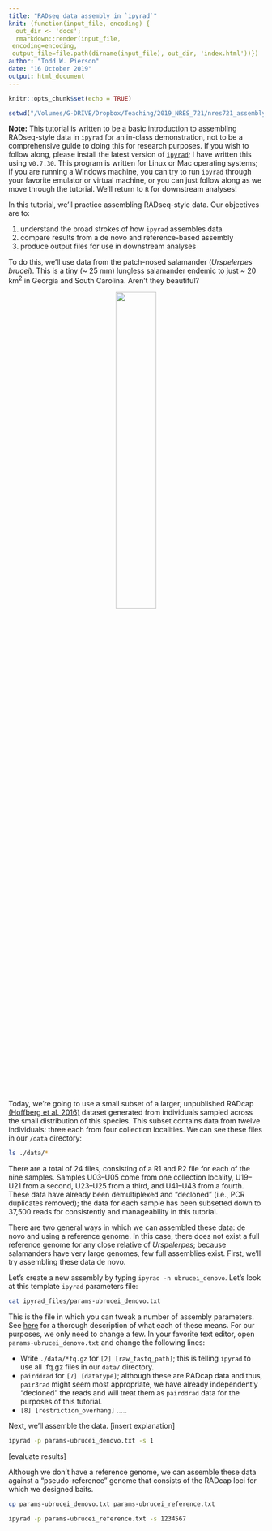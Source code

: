 ```yaml
---
title: "RADseq data assembly in `ipyrad`"
knit: (function(input_file, encoding) {
  out_dir <- 'docs';
  rmarkdown::render(input_file,
 encoding=encoding,
 output_file=file.path(dirname(input_file), out_dir, 'index.html'))})
author: "Todd W. Pierson"
date: "16 October 2019"
output: html_document
---
```


```r
knitr::opts_chunk$set(echo = TRUE)
```

```r
setwd("/Volumes/G-DRIVE/Dropbox/Teaching/2019_NRES_721/nres721_assembly")
```

<div class="alert alert-info">
  <strong>Note:</strong> This tutorial is written to be a basic introduction to assembling RADseq-style data in `ipyrad` for an in-class demonstration, not to be a comprehensive guide to doing this for research purposes. If you wish to follow along, please install the latest version of [`ipyrad`](https://ipyrad.readthedocs.io/); I have written this using `v0.7.30`. This program is written for Linux or Mac operating systems; if you are running a Windows machine, you can try to run `ipyrad` through your favorite emulator or virtual machine, or you can just follow along as we move through the tutorial. We'll return to `R` for downstream analyses!
</div>

In this tutorial, we'll practice assembling RADseq-style data. Our objectives are to:

1) understand the broad strokes of how `ipyrad` assembles data
2) compare results from a de novo and reference-based assembly
3) produce output files for use in downstream analyses

To do this, we'll use data from the patch-nosed salamander (*Urspelerpes brucei*). This is a tiny (~ 25 mm) lungless salamander endemic to just ~ 20 km^2^ in Georgia and South Carolina. Aren't they beautiful? 

<center>![](https://live.staticflickr.com/277/19325478625_f58f9b7b15_b.jpg){ width=40% }</center>

\
Today, we're going to use a small subset of a larger, unpublished RADcap [(Hoffberg et al. 2016)](https://onlinelibrary.wiley.com/doi/abs/10.1111/1755-0998.12566) dataset generated from individuals sampled across the small distribution of this species. This subset contains data from twelve individuals: three each from four collection localities. We can see these files in our `/data` directory:

```bash
ls ./data/*
```

There are a total of 24 files, consisting of a R1 and R2 file for each of the nine samples. Samples U03--U05 come from one collection locality, U19--U21 from a second, U23--U25 from a third, and U41--U43 from a fourth. These data have already been demultiplexed and "decloned" (i.e., PCR duplicates removed); the data for each sample has been subsetted down to 37,500 reads for consistently and manageability in this tutorial. 

There are two general ways in which we can assembled these data: de novo and using a reference genome. In this case, there does not exist a full reference genome for any close relative of *Urspelerpes*; because salamanders have very large genomes, few full assemblies exist. First, we'll try assembling these data de novo.

Let's create a new assembly by typing `ipyrad -n ubrucei_denovo`. Let's look at this template `ipyrad` parameters file:

```bash
cat ipyrad_files/params-ubrucei_denovo.txt
```

This is the file in which you can tweak a number of assembly parameters. See [here](https://ipyrad.readthedocs.io/parameters.html) for a thorough description of what each of these means. For our purposes, we only need to change a few. In your favorite text editor, open `params-ubrucei_denovo.txt` and change the following lines:

* Write `./data/*fq.gz` for `[2] [raw_fastq_path]`; this is telling `ipyrad` to use all .fq.gz files in our `data/` directory.
* `pairddrad` for `[7] [datatype]`; although these are RADcap data and thus, `pair3rad` might seem most appropriate, we have already independently "decloned" the reads and will treat them as `pairddrad` data for the purposes of this tutorial.
* `[8] [restriction_overhang]`
.....

Next, we'll assemble the data. [insert explanation]

```bash
ipyrad -p params-ubrucei_denovo.txt -s 1
```

[evaluate results]

Although we don't have a reference genome, we can assemble these data against a "pseudo-reference" genome that consists of the RADcap loci for which we designed baits.

```bash
cp params-ubrucei_denovo.txt params-ubrucei_reference.txt
```

```bash
ipyrad -p params-ubrucei_reference.txt -s 1234567
```
